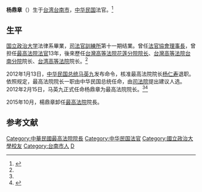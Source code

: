 '''杨鼎章'''（{{bd|1945年|||}}）生于[[台湾|台湾]][[台南市|台南市]]，[[中华民国|中华民国]]法官。<ref name=sg>{{Cite web |url=http://www.fjsen.com/b/2012-02/15/content_7833120.htm |title=衔命进行司改 杨鼎章接任“最高法院院長”，东南网，2012-02-15 |access-date=2013-07-08 |archive-date=2016-04-20 |archive-url=https://web.archive.org/web/20160420122008/http://www.fjsen.com/b/2012-02/15/content_7833120.htm |dead-url=no }}</ref>

==生平==
[[国立政治大学|国立政治大学]]法律系畢業，[[法務部司法官學院|司法官訓練所]]第十一期结業。曾任[[法官協會|法官協會]][[理事長|理事長]]，曾担任[[中華民國最高法院|最高法院]][[法官|法官]]13年，後來歷任[[台灣高等法院花莲分院|台灣高等法院花莲分院]][[院长|院长]]、[[台灣高等法院台南分院|台灣高等法院台南分院]]院长、[[台湾高等法院|台湾高等法院]]院长。<ref name=sg/>

2012年1月13日，[[中华民国总统|中华民国总统]][[马英九|马英九]]发布命令，核准最高法院院长[[杨仁寿|杨仁寿]]退职。依照规定，最高法院院长一职由中华民国总统任命，由[[司法院|司法院]]提出建议人选。2012年2月15日，马英九正式任命杨鼎章为最高法院院长。<ref name=sg/><ref>{{Cite web |url=http://www.fjsen.com/b/2012-02/16/content_7842463.htm |title=将接任台“最高法院院长” 杨鼎章：一切随缘，东南网，2012-02-16 |access-date=2013-07-08 |archive-date=2016-03-04 |archive-url=https://web.archive.org/web/20160304102738/http://www.fjsen.com/b/2012-02/16/content_7842463.htm |dead-url=no }}</ref>

2015年10月，楊鼎章卸任[[最高法院_(中華民國)|最高法院]]院長。

==参考文献==
{{reflist}}



{{DEFAULTSORT:Yang杨}}
[[Category:中華民國最高法院院長|Category:中華民國最高法院院長]]
[[Category:中华民国法官|Category:中华民国法官]]
[[Category:國立政治大學校友|Category:國立政治大學校友]]
[[Category:台南市人|Category:台南市人]]
[[Category:杨姓|D]]